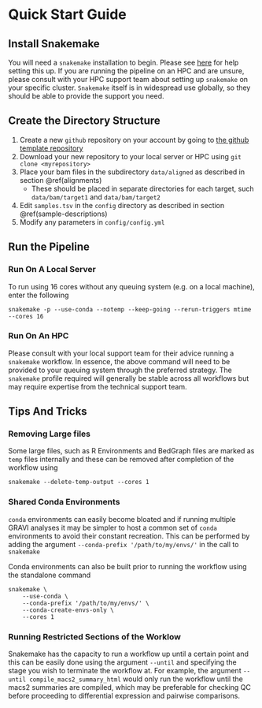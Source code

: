 # Quick Start Guide {#quick-start}

## Install Snakemake {#snakemake}

You will need a `snakemake` installation to begin. 
Please see [here](https://snakemake.readthedocs.io/en/stable/getting_started/installation.html) for help setting this up.
If you are running the pipeline on an HPC and are unsure, please consult with your HPC support team about setting up `snakemake` on your specific cluster.
`Snakemake` itself is in widespread use globally, so they should be able to provide the support you need.

## Create the Directory Structure {#quick-directories}

1. Create a new `github` repository on your account by going to [the github template repository](https://github.com/steveped/GRAVI/generate)
2. Download your new repository to your local server or HPC using `git clone <myrepository>`
3. Place your bam files in the subdirectory `data/aligned` as described in section \@ref(alignments)
    + These should be placed in separate directories for each target, such `data/bam/target1` and `data/bam/target2`
4. Edit `samples.tsv` in the `config` directory as described in section \@ref(sample-descriptions)
5. Modify any parameters in `config/config.yml` 

## Run the Pipeline {#quick-run}

### Run On A Local Server

To run using 16 cores without any queuing system (e.g. on a local machine), enter the following

```
snakemake -p --use-conda --notemp --keep-going --rerun-triggers mtime --cores 16
```

### Run On An HPC

Please consult with your local support team for their advice running a `snakemake` workflow.
In essence, the above command will need to be provided to your queuing system through the preferred strategy.
The `snakemake` profile required will generally be stable across all workflows but may require expertise from the technical support team.

## Tips And Tricks

### Removing Large files

Some large files, such as R Environments and BedGraph files are marked as `temp` files internally and these can be removed after completion of the workflow using 

```
snakemake --delete-temp-output --cores 1
```

### Shared Conda Environments

`conda` environments can easily become bloated and if running multiple GRAVI analyses it may be simpler to host a common set of `conda` environments to avoid their constant recreation.
This can be performed by adding the argument `--conda-prefix '/path/to/my/envs/'` in the call to `snakemake`

Conda environments can also be built prior to running the workflow using the standalone command

```
snakemake \
	--use-conda \
	--conda-prefix '/path/to/my/envs/' \
	--conda-create-envs-only \
	--cores 1
```

### Running Restricted Sections of the Worklow

Snakemake has the capacity to run a workflow up until a certain point and this can be easily done using the argument `--until` and specifying the stage you wish to terminate the workflow at. For example, the argument `--until compile_macs2_summary_html` would only run the workflow until the macs2 summaries are compiled, which may be preferable for checking QC before proceeding to differential expression and pairwise comparisons.
